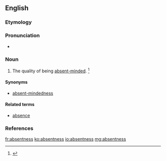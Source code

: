 ==English==

===Etymology===
{{suffix|absent|ness|lang=en}}

===Pronunciation===
* {{a|US}} {{IPA|/ˈæb.sn̩t.nəs/|lang=en}}

===Noun===
{{en-noun|-}}
# The quality of being [[absent-minded]]. {{defdate|First attested in the mid 19<sup>th</sup> century.}}<ref name=SOED>{{R:SOED5|page=8}}</ref>

====Synonyms====
* [[absent-mindedness]]

====Related terms====
* [[absence]]

===References===
<references/>

[[fr:absentness]]
[[ko:absentness]]
[[io:absentness]]
[[mg:absentness]]